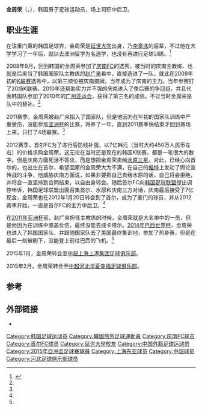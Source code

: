 {{noteta|G1=足球}}{{infobox Football biography
| name = 金周荣
| image = 
| dateofbirth = {{birth date and age|1988|7|9|df=y}}
| cityofbirth = [[首爾|首爾]]
| countryofbirth = {{KOR}}
| height = {{height|m=1.84}}
| currentclub = [[上海上港集团足球俱乐部|上海上港集团足球俱乐部]]
| clubnumber = 3
| position = [[後衛_(足球)|中后卫]]
| youthyears1 = 2007-2008
| youthclubs1 = [[延世大學|延世大學]]
| years1 = 2009–2011
| clubs1 = [[慶南足球俱樂部|慶南FC]] 
| caps1 = 48
| goals1 = 1
| years2 = 2012–2014
| clubs2 = [[首爾足球俱樂部|首爾FC]] 
| caps2 = 93
| goals2 = 4
| years3 = 2015–2016
| clubs3 = [[上海上港集团足球俱乐部|上海上港]] 
| caps3 = 41
| goals3 = 0
| years4 = 2017
| clubs4 = [[河北华夏幸福足球俱乐部|河北华夏幸福]] 
| caps4 = 14
| goals4 = 0
| nationalyears1 = 2010      | nationalteam1  = 韩国国奥队
| nationalyears2 = 2010–2017     | nationalteam2  = {{fb|KOR}}
| nationalcaps1  =  1 | nationalgoals1 = 0
| nationalcaps2  =  14 | nationalgoals2 = 0
| pcupdate       = 2015年3月1日
| ntupdate       = 2015年3月1日
| medaltemplates = {{MedalCountry|{{KOR}}}}
{{MedalSport|[[足球|足球]]}}
{{MedalCompetition|[[亚洲运动会|亚洲运动会]]}}
{{MedalBronze|[[2010年亚洲运动会|2010年广州]]|[[2010年亞洲運動會足球比賽|男子足球]]}}
}}
'''金周荣'''（{{Lang|Ko|김주영}}，{{bd|1988年|7月9日|}}），韩国男子足球运动员，场上司职中后卫。

== 职业生涯 ==
在注重门第的韩国足球界，金周荣是[[延世大学|延世大学]]出身，乃[[李章洙|李章洙]]的后辈，不过他在大学学习了一年后，就以去澳洲留学为名退学，也没有再进行足球训练。<ref name="揭秘">{{cite news |title=揭秘金周荣实力究竟如何 他是下一个金英权吗 |url=http://sports.sina.com.cn/j/2014-12-23/17547458255.shtml |publisher=新浪体育 |date=2014年12月23日 |accessdate=2015-01-09 |archive-date=2016-03-04 |archive-url=https://web.archive.org/web/20160304120734/http://sports.sina.com.cn/j/2014-12-23/17547458255.shtml |dead-url=no }}</ref>

2008年9月，回到韩国的金周荣参加了[[庆南FC|庆南FC]]的选秀，被当时的庆南主教练、也就是后来当了韩国国家队主教练的[[赵广来|赵广来]]看中，直接选进了一队，就此在2009年初的[[K联赛|K联赛]]选秀中，以第三顺位被庆南摘牌。当年成为了庆南的主力。当年参赛打了20场K联赛。2010年还帮助实力并不强的庆南进入了季后赛的争冠组，并且代表韩国队参加了2010年的[[广州亚运会|广州亚运会]]，获得了第三名的成绩。不过当时金周荣是队中的替补。<ref name="揭秘" />

2011赛季，金周荣被赵广来招入了国家队，但是他因为在年初的国家队训练中严重受伤，没能参加[[亚洲杯|亚洲杯]]的比赛，将养了一年，直到2011赛季快结束才回到赛场上来，只打了4场联赛。<ref name="揭秘" />

2012赛季，首尔FC为了进行后防线补强，以7亿韩元（当时大约450万人民币左右）的价格求购金周荣，这无论在当时还是现在的韩国K联赛，都是一笔很大的数字。但是庆南方面死活不答应，而是想把金周荣卖给[[水原三星|水原三星]]。对此，已经心向首尔的，也出生在首尔，希望回家的金周荣大为不满，在自己的[[推特|推特]]上发动了舆论宣传战的斗争，他威胁庆南方面说，如果非要把自己卖给水原的话，自己将会拒绝，并将会一直坚持到合同结束，以自由身转会。随后首尔FC向[[韩国足球联盟|韩国足球联盟]]提出调停申诉，韩国足球联盟出面召集首尔、水原和庆南三方对话，庆南最后接受了7亿现金，金周荣也在2012年1月20日转会到了首尔，成为了豪门的球员，并从2012赛季开始，一直是首尔FC的主力中后卫。<ref name="揭秘" />

在[[2011年亚洲杯|2011年亚洲杯]]前，赵广来担任主教练的时候，金周荣就是大名单中的一员，但是他因为在训练中膝盖负伤，最终没能去成卡塔尔。[[2014年巴西世界杯|2014年巴西世界杯]]，金周荣也进入了韩国国家队，并跟随国家队去了美国最终集训地，参加了热身赛，但是在最后一刻被刷下，没能登上前往巴西的飞机。<ref name="揭秘" />

2015年1月，金周荣转会至[[中超|中超]][[上海上港集团足球俱乐部|上海上港集团足球俱乐部]]。

2015年2月，金周荣转会至[[中超|中超]][[河北华夏幸福足球俱乐部|河北华夏幸福足球俱乐部]]。

== 参考 ==
{{reflist}}

== 外部链接 ==
* {{K League player|20090073}}

{{2015年亞洲盃足球賽南韓參賽名單}}
{{2015年中超分类名单上海上港}}
{{2016年中超分类名单上海上港}}
{{2017年中超分类名单河北}}

{{DEFAULTSORT:Kim, Ju-Young}}
[[Category:韩国足球运动员|Category:韩国足球运动员]]
[[Category:韓國旅外足球運動員|Category:韓國旅外足球運動員]]
[[Category:庆南FC球员|Category:庆南FC球员]]
[[Category:首尔FC球员|Category:首尔FC球员]]
[[Category:延世大學校友|Category:延世大學校友]]
[[Category:中国外籍足球运动员|Category:中国外籍足球运动员]]
[[Category:2015年亞洲盃足球賽球員|Category:2015年亞洲盃足球賽球員]]
[[Category:上海东亚球员|Category:上海东亚球员]]
[[Category:中超球员|Category:中超球员]]
[[Category:河北足球俱乐部球员|Category:河北足球俱乐部球员]]